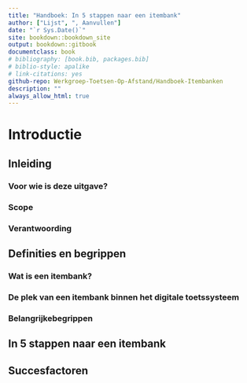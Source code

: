 ```yaml
--- 
title: "Handboek: In 5 stappen naar een itembank"
author: ["Lijst", ", Aanvullen"]
date: "`r Sys.Date()`"
site: bookdown::bookdown_site
output: bookdown::gitbook
documentclass: book
# bibliography: [book.bib, packages.bib]
# biblio-style: apalike
# link-citations: yes
github-repo: Werkgroep-Toetsen-Op-Afstand/Handboek-Itembanken
description: ""
always_allow_html: true
---
```


# Introductie

## Inleiding 

### Voor wie is deze uitgave? 

### Scope 

### Verantwoording

## Definities en begrippen

### Wat is een itembank?

### De plek van een itembank binnen het digitale toetssysteem

### Belangrijkebegrippen

## In 5 stappen naar een itembank

## Succesfactoren
